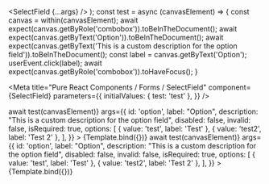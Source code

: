 

  <SelectField {...args} />
);
const test = async (canvasElement) => {
  const canvas = within(canvasElement);
  await expect(canvas.getByRole('combobox')).toBeInTheDocument();
  await expect(canvas.getByText('Option')).toBeInTheDocument();
  await expect(canvas.getByText('This is a custom description for the option field')).toBeInTheDocument();
  const label = canvas.getByText('Option');
  userEvent.click(label);
  await expect(canvas.getByRole('combobox')).toHaveFocus();
}

<Meta
  title="Pure React Components / Forms / SelectField"
  component={SelectField}
  parameters={{
    initialValues: {
      test: 'test'
    },
  }}
/>

<Canvas>
  <Story
    name="Static"
    decorators={[FormikDecorator]}
    play={async ({canvasElement}) => await test(canvasElement)}
    args={{
      id: 'option',
      label: "Option",
      description: "This is a custom description for the option field",
      disabled: false,
      invalid: false,
      isRequired: true,
      options: [
        { value: 'test', label: 'Test' },
        { value: 'test2', label: 'Test 2' },
      ],
    }}
  >
    {Template.bind({})}
  </Story>
</Canvas>

<Canvas>
  <Story
    name="Dynamic"
    decorators={[FormikDecorator]}
    play={async ({canvasElement}) => await test(canvasElement)}
    args={{
      id: 'option',
      label: "Option",
      description: "This is a custom description for the option field",
      disabled: false,
      invalid: false,
      isRequired: true,
      options: [
        { value: 'test', label: 'Test' },
        { value: 'test2', label: 'Test 2' },
      ],
    }}
  >
    {Template.bind({})}
  </Story>
</Canvas>
